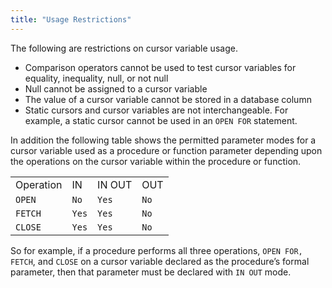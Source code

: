 ```yaml
---
title: "Usage Restrictions"
---
```


<div id="usage_restrictions" class="registered_link"></div>

The following are restrictions on cursor variable usage.

-   Comparison operators cannot be used to test cursor variables for equality, inequality, null, or not null
-   Null cannot be assigned to a cursor variable
-   The value of a cursor variable cannot be stored in a database column
-   Static cursors and cursor variables are not interchangeable. For example, a static cursor cannot be used in an `OPEN FOR` statement.

In addition the following table shows the permitted parameter modes for a cursor variable used as a procedure or function parameter depending upon the operations on the cursor variable within the procedure or function.

|           |       |        |      |
| --------- | ----- | ------ | ---- |
| Operation | IN    | IN OUT | OUT  |
| `OPEN`    | `No`  | `Yes`  | `No` |
| `FETCH`   | `Yes` | `Yes`  | `No` |
| `CLOSE`   | `Yes` | `Yes`  | `No` |

So for example, if a procedure performs all three operations, `OPEN FOR, FETCH`, and `CLOSE` on a cursor variable declared as the procedure’s formal parameter, then that parameter must be declared with `IN OUT` mode.
